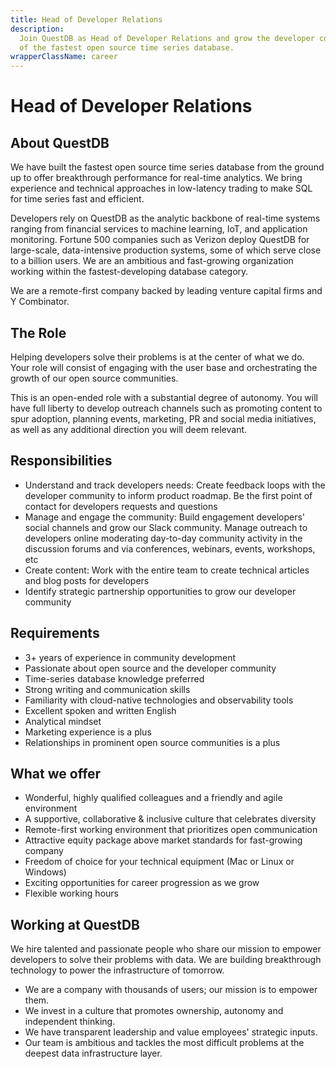 ```yaml
---
title: Head of Developer Relations
description:
  Join QuestDB as Head of Developer Relations and grow the developer community
  of the fastest open source time series database.
wrapperClassName: career
---
```



<h1>Head of Developer Relations</h1>

<h2> About QuestDB</h2>

We have built the fastest open source time series database from the ground up to
offer breakthrough performance for real-time analytics. We bring experience and
technical approaches in low-latency trading to make SQL for time series fast and
efficient.

Developers rely on QuestDB as the analytic backbone of real-time systems ranging
from financial services to machine learning, IoT, and application monitoring.
Fortune 500 companies such as Verizon deploy QuestDB for large-scale,
data-intensive production systems, some of which serve close to a billion users.
We are an ambitious and fast-growing organization working within the
fastest-developing database category.

We are a remote-first company backed by leading venture capital firms and Y
Combinator.

<h2>The Role</h2>

Helping developers solve their problems is at the center of what we do. Your
role will consist of engaging with the user base and orchestrating the growth of
our open source communities.

This is an open-ended role with a substantial degree of autonomy. You will have
full liberty to develop outreach channels such as promoting content to spur
adoption, planning events, marketing, PR and social media initiatives, as well
as any additional direction you will deem relevant.

<h2>Responsibilities</h2>

- Understand and track developers needs: Create feedback loops with the
  developer community to inform product roadmap. Be the first point of contact
  for developers requests and questions
- Manage and engage the community: Build engagement developers' social channels
  and grow our Slack community. Manage outreach to developers online moderating
  day-to-day community activity in the discussion forums and via conferences,
  webinars, events, workshops, etc
- Create content: Work with the entire team to create technical articles and
  blog posts for developers
- Identify strategic partnership opportunities to grow our developer community

<h2>Requirements</h2>

- 3+ years of experience in community development
- Passionate about open source and the developer community
- Time-series database knowledge preferred
- Strong writing and communication skills
- Familiarity with cloud-native technologies and observability tools
- Excellent spoken and written English
- Analytical mindset
- Marketing experience is a plus
- Relationships in prominent open source communities is a plus

<h2>What we offer</h2>

- Wonderful, highly qualified colleagues and a friendly and agile environment
- A supportive, collaborative & inclusive culture that celebrates diversity
- Remote-first working environment that prioritizes open communication
- Attractive equity package above market standards for fast-growing company
- Freedom of choice for your technical equipment (Mac or Linux or Windows)
- Exciting opportunities for career progression as we grow
- Flexible working hours

<h2>Working at QuestDB</h2>

We hire talented and passionate people who share our mission to empower
developers to solve their problems with data. We are building breakthrough
technology to power the infrastructure of tomorrow.

- We are a company with thousands of users; our mission is to empower them.
- We invest in a culture that promotes ownership, autonomy and independent
  thinking.
- We have transparent leadership and value employees' strategic inputs.
- Our team is ambitious and tackles the most difficult problems at the deepest
  data infrastructure layer.

<CareerEmailUs title="Head of Developer Relations" />
